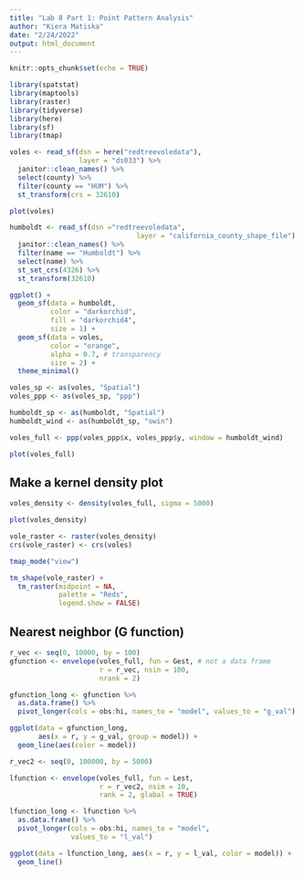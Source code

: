 ```yaml
---
title: "Lab 8 Part 1: Point Pattern Analysis"
author: "Kiera Matiska"
date: "2/24/2022"
output: html_document
---
```


```r
knitr::opts_chunk$set(echo = TRUE)

library(spatstat)
library(maptools)
library(raster)
library(tidyverse)
library(here)
library(sf)
library(tmap)
```

```r
voles <- read_sf(dsn = here("redtreevoledata"),
                 layer = "ds033") %>% 
  janitor::clean_names() %>% 
  select(county) %>% 
  filter(county == "HUM") %>% 
  st_transform(crs = 32610)

plot(voles)

humboldt <- read_sf(dsn ="redtreevoledata",
                               layer = "california_county_shape_file") %>% 
  janitor::clean_names() %>% 
  filter(name == "Humboldt") %>% 
  select(name) %>% 
  st_set_crs(4326) %>% 
  st_transform(32610)
```

```r
ggplot() +
  geom_sf(data = humboldt,
          color = "darkorchid",
          fill = "darkorchid4",
          size = 1) +
  geom_sf(data = voles,
          color = "orange",
          alpha = 0.7, # transparency
          size = 2) +
  theme_minimal()
```

```r
voles_sp <- as(voles, "Spatial")
voles_ppp <- as(voles_sp, "ppp")

humboldt_sp <- as(humboldt, "Spatial")
humboldt_wind <- as(humboldt_sp, "owin")

voles_full <- ppp(voles_ppp$x, voles_ppp$y, window = humboldt_wind)

plot(voles_full)
```

## Make a kernel density plot

```r
voles_density <- density(voles_full, sigma = 5000)

plot(voles_density)
```

```r
vole_raster <- raster(voles_density)
crs(vole_raster) <- crs(voles)

tmap_mode("view")

tm_shape(vole_raster) +
  tm_raster(midpoint = NA,
            palette = "Reds",
            legend.show = FALSE)
```

## Nearest neighbor (G function)

```r
r_vec <- seq(0, 10000, by = 100)
gfunction <- envelope(voles_full, fun = Gest, # not a data frame
                      r = r_vec, nsin = 100,
                      nrank = 2)

gfunction_long <- gfunction %>% 
  as.data.frame() %>% 
  pivot_longer(cols = obs:hi, names_to = "model", values_to = "g_val")

ggplot(data = gfunction_long, 
       aes(x = r, y = g_val, group = model)) +
  geom_line(aes(color = model))
```

```r
r_vec2 <- seq(0, 100000, by = 5000)

lfunction <- envelope(voles_full, fun = Lest,
                      r = r_vec2, nsim = 10,
                      rank = 2, glabal = TRUE)

lfunction_long <- lfunction %>% 
  as.data.frame() %>% 
  pivot_longer(cols = obs:hi, names_to = "model", 
               values_to = "l_val")

ggplot(data = lfunction_long, aes(x = r, y = l_val, color = model)) +
  geom_line()
```











